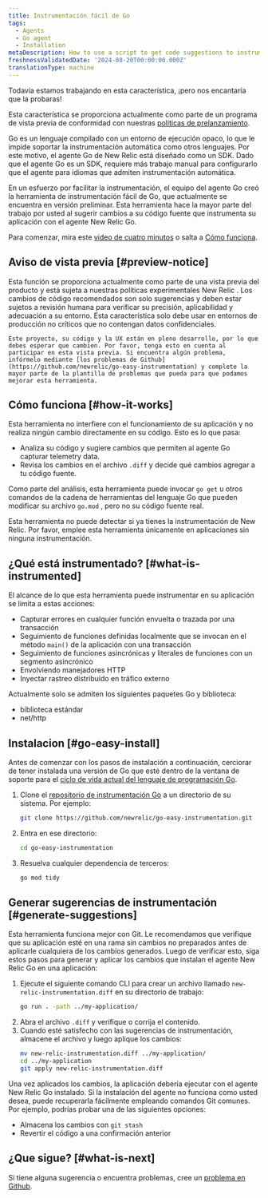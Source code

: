 ```yaml
---
title: Instrumentación fácil de Go
tags:
  - Agents
  - Go agent
  - Installation
metaDescription: How to use a script to get code suggestions to instrument your Golang apps and services.
freshnessValidatedDate: '2024-08-20T00:00:00.000Z'
translationType: machine
---
```


<Callout title="avance">
  Todavía estamos trabajando en esta característica, ¡pero nos encantaría que la probaras!

  Esta característica se proporciona actualmente como parte de un programa de vista previa de conformidad con nuestras [políticas de prelanzamiento](/docs/licenses/license-information/referenced-policies/new-relic-pre-release-policy).
</Callout>

Go es un lenguaje compilado con un entorno de ejecución opaco, lo que le impide soportar la instrumentación automática como otros lenguajes. Por este motivo, el agente Go de New Relic está diseñado como un SDK. Dado que el agente Go es un SDK, requiere más trabajo manual para configurarlo que el agente para idiomas que admiten instrumentación automática.

En un esfuerzo por facilitar la instrumentación, el equipo del agente Go creó la herramienta de instrumentación fácil de Go, que actualmente se encuentra en versión preliminar. Esta herramienta hace la mayor parte del trabajo por usted al sugerir cambios a su código fuente que instrumenta su aplicación con el agente New Relic Go.

Para comenzar, mira este [video de cuatro minutos](https://asciinema.org/a/r0Il7o2eMiZaLKHIlew3IL2nx) o salta a [Cómo funciona](#how-it-works).

## Aviso de vista previa [#preview-notice]

<CollapserGroup>
  <Collapser id="preview-usage-details" title="Qué puedes esperar de esta vista previa">
    Esta función se proporciona actualmente como parte de una vista previa del producto y está sujeta a nuestras políticas experimentales New Relic . Los cambios de código recomendados son solo sugerencias y deben estar sujetos a revisión humana para verificar su precisión, aplicabilidad y adecuación a su entorno. Esta característica solo debe usar en entornos de producción no críticos que no contengan datos confidenciales.

    Este proyecto, su código y la UX están en pleno desarrollo, por lo que debes esperar que cambien. Por favor, tenga esto en cuenta al participar en esta vista previa. Si encuentra algún problema, infórmelo mediante [los problemas de Github](https://github.com/newrelic/go-easy-instrumentation) y complete la mayor parte de la plantilla de problemas que pueda para que podamos mejorar esta herramienta.
  </Collapser>
</CollapserGroup>

## Cómo funciona [#how-it-works]

Esta herramienta no interfiere con el funcionamiento de su aplicación y no realiza ningún cambio directamente en su código. Esto es lo que pasa:

* Analiza su código y sugiere cambios que permiten al agente Go capturar telemetry data.
* Revisa los cambios en el archivo `.diff` y decide qué cambios agregar a tu código fuente.

Como parte del análisis, esta herramienta puede invocar `go get` u otros comandos de la cadena de herramientas del lenguaje Go que pueden modificar su archivo `go.mod` , pero no su código fuente real.

<Callout variant="important">
  Esta herramienta no puede detectar si ya tienes la instrumentación de New Relic. Por favor, emplee esta herramienta únicamente en aplicaciones sin ninguna instrumentación.
</Callout>

## ¿Qué está instrumentado? [#what-is-instrumented]

El alcance de lo que esta herramienta puede instrumentar en su aplicación se limita a estas acciones:

* Capturar errores en cualquier función envuelta o trazada por una transacción
* Seguimiento de funciones definidas localmente que se invocan en el método `main()` de la aplicación con una transacción
* Seguimiento de funciones asincrónicas y literales de funciones con un segmento asincrónico
* Envolviendo manejadores HTTP
* Inyectar rastreo distribuido en tráfico externo

Actualmente solo se admiten los siguientes paquetes Go y biblioteca:

* biblioteca estándar
* net/http

## Instalacion [#go-easy-install]

Antes de comenzar con los pasos de instalación a continuación, cerciorar de tener instalada una versión de Go que esté dentro de la ventana de soporte para el [ciclo de vida actual del lenguaje de programación Go](https://endoflife.date/go).

1. Clone el [repositorio de instrumentación Go](https://github.com/newrelic/go-easy-instrumentation) a un directorio de su sistema. Por ejemplo:
   ```sh
   git clone https://github.com/newrelic/go-easy-instrumentation.git
   ```
2. Entra en ese directorio:
   ```sh
   cd go-easy-instrumentation
   ```
3. Resuelva cualquier dependencia de terceros:
   ```sh
   go mod tidy
   ```

## Generar sugerencias de instrumentación [#generate-suggestions]

Esta herramienta funciona mejor con Git. Le recomendamos que verifique que su aplicación esté en una rama sin cambios no preparados antes de aplicarle cualquiera de los cambios generados. Luego de verificar esto, siga estos pasos para generar y aplicar los cambios que instalan el agente New Relic Go en una aplicación:

1. Ejecute el siguiente comando CLI para crear un archivo llamado `new-relic-instrumentation.diff` en su directorio de trabajo:
   ```sh
   go run . -path ../my-application/
   ```
2. Abra el archivo `.diff` y verifique o corrija el contenido.
3. Cuando esté satisfecho con las sugerencias de instrumentación, almacene el archivo y luego aplique los cambios:
   ```sh
   mv new-relic-instrumentation.diff ../my-application/
   cd ../my-application
   git apply new-relic-instrumentation.diff
   ```

Una vez aplicados los cambios, la aplicación debería ejecutar con el agente New Relic Go instalado. Si la instalación del agente no funciona como usted desea, puede recuperarla fácilmente empleando comandos Git comunes. Por ejemplo, podrías probar una de las siguientes opciones:

* Almacena los cambios con `git stash`
* Revertir el código a una confirmación anterior

## ¿Que sigue? [#what-is-next]

Si tiene alguna sugerencia o encuentra problemas, cree un [problema en Github](https://github.com/newrelic/go-easy-instrumentation).